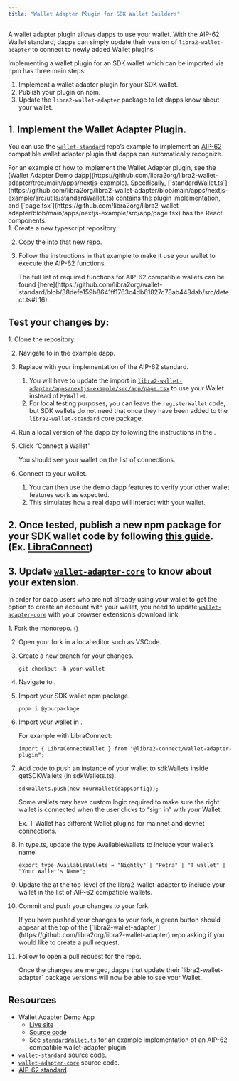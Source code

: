 ```yaml
---
title: "Wallet Adapter Plugin for SDK Wallet Builders"
---
```



A wallet adapter plugin allows dapps to use your wallet. With the AIP-62 Wallet standard, dapps can simply update their version of `libra2-wallet-adapter` to connect to newly added Wallet plugins.

Implementing a wallet plugin for an SDK wallet which can be imported via npm has three main steps:

1. Implement a wallet adapter plugin for your SDK wallet.
2. Publish your plugin on npm.
3. Update the `libra2-wallet-adapter` package to let dapps know about your wallet.

## 1. Implement the Wallet Adapter Plugin.

You can use the [`wallet-standard`](https://github.com/libra2org/wallet-standard) repo’s example to implement an [AIP-62](https://github.com/libra2-foundation/AIPs/blob/main/aips/aip-62.md) compatible wallet adapter plugin that dapps can automatically recognize.

<Aside type="note">
  For an example of how to implement the Wallet Adapter plugin, see the [Wallet Adapter Demo dapp](https://github.com/libra2org/libra2-wallet-adapter/tree/main/apps/nextjs-example). Specifically, [`standardWallet.ts`](https://github.com/libra2org/libra2-wallet-adapter/blob/main/apps/nextjs-example/src/utils/standardWallet.ts) contains the plugin implementation, and [`page.tsx`](https://github.com/libra2org/libra2-wallet-adapter/blob/main/apps/nextjs-example/src/app/page.tsx) has the React components.
</Aside>

<Steps>
  1. Create a new typescript repository.

  2. Copy the  into that new repo.

  3. Follow the instructions in that example to make it use your wallet to execute the AIP-62 functions.

     <Aside type="note">
       The full list of required functions for AIP-62 compatible wallets can be found [here](https://github.com/libra2org/wallet-standard/blob/38defe159b8641ff1763c4db61827c78ab448dab/src/detect.ts#L16).
     </Aside>
</Steps>

## Test your changes by:

<Steps>
  1. Clone the  repository.

  2. Navigate to  in the example dapp.

  3. Replace  with your implementation of the AIP-62 standard.

     1. You will have to update the import in [`libra2-wallet-adapter/apps/nextjs-example/src/app/page.tsx`](https://github.com/libra2org/libra2-wallet-adapter/blob/main/apps/nextjs-example/src/app/page.tsx) to use your Wallet instead of `MyWallet`.
     2. For local testing purposes, you can leave the `registerWallet` code, but SDK wallets do not need that once they have been added to the `libra2-wallet-standard` core package.

  4. Run a local version of the dapp by following the instructions in the .

  5. Click “Connect a Wallet”

     You should see your wallet on the list of connections.

  6. Connect to your wallet.

     1. You can then use the demo dapp features to verify your other wallet features work as expected.
     2. This simulates how a real dapp will interact with your wallet.
</Steps>

## 2. Once tested, publish a new npm package for your SDK wallet code by following [this guide](https://docs.npmjs.com/creating-and-publishing-scoped-public-packages). (Ex. [LibraConnect](https://www.npmjs.com/package/@libra2-connect/wallet-adapter-plugin))

## 3. Update [`wallet-adapter-core`](https://github.com/libra2org/libra2-wallet-adapter/tree/main/packages/wallet-adapter-core) to know about your extension.

In order for dapp users who are not already using your wallet to get the option to create an account with your wallet, you need to update [`wallet-adapter-core`](https://github.com/libra2org/libra2-wallet-adapter/tree/main/packages/wallet-adapter-core) with your browser extension’s download link.

<Steps>
  1. Fork the  monorepo. ()

  2. Open your fork in a local editor such as VSCode.

  3. Create a new branch for your changes.

     ```shellscript filename="Terminal"
     git checkout -b your-wallet
     ```

  4. Navigate to .

  5. Import your SDK wallet npm package.

     ```shellscript filename="Terminal"
     pnpm i @yourpackage
     ```

  6. Import your wallet in .

     For example with LibraConnect:

     ```tsx filename="Example.tsx"
     import { LibraConnectWallet } from "@libra2-connect/wallet-adapter-plugin";
     ```

  7. Add code to push an instance of your wallet to sdkWallets inside getSDKWallets (in sdkWallets.ts).

     ```tsx filename="Example.tsx"
     sdkWallets.push(new YourWallet(dappConfig));
     ```

     <Aside type="caution">
       Some wallets may have custom logic required to make sure the right wallet is connected when the user clicks to “sign in” with your Wallet.

       Ex. T Wallet has different Wallet plugins for mainnet and devnet connections.
     </Aside>

  8. In type.ts, update the type AvailableWallets to include your wallet’s name.

     ```tsx filename="Example.tsx"
     export type AvailableWallets = "Nightly" | "Petra" | "T wallet" | "Your Wallet's Name";
     ```

  9. Update the  at the top-level of the libra2-wallet-adapter to include your wallet in the list of AIP-62 compatible wallets.

  10. Commit and push your changes to your fork.

      <Aside type="note">
        If you have pushed your changes to your fork, a green button should appear at the top of the [`libra2-wallet-adapter`](https://github.com/libra2org/libra2-wallet-adapter) repo asking if you would like to create a pull request.
      </Aside>

  11. Follow  to open a pull request for the  repo.

      <Aside type="note">
        Once the changes are merged, dapps that update their `libra2-wallet-adapter` package versions will now be able to see your Wallet.
      </Aside>
</Steps>

## Resources

- Wallet Adapter Demo App
  - [Live site](https://libra2-core.github.io/libra2-wallet-adapter)
  - [Source code](https://github.com/libra2org/libra2-wallet-adapter/tree/main/apps/nextjs-example)
  - See [`standardWallet.ts`](https://github.com/libra2org/libra2-wallet-adapter/blob/main/apps/nextjs-example/src/utils/standardWallet.ts) for an example implementation of an AIP-62 compatible wallet-adapter plugin.
- [`wallet-standard`](https://github.com/libra2org/wallet-standard) source code.
- [`wallet-adapter-core`](https://github.com/libra2org/libra2-wallet-adapter/tree/main/packages/wallet-adapter-core) source code.
- [AIP-62 standard](https://github.com/libra2-foundation/AIPs/blob/main/aips/aip-62.md).
